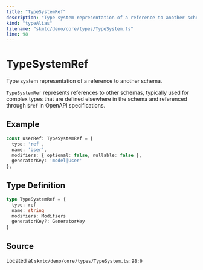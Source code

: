 ```yaml
---
title: "TypeSystemRef"
description: "Type system representation of a reference to another schema."
kind: "typeAlias"
filename: "skmtc/deno/core/types/TypeSystem.ts"
line: 98
---
```


# TypeSystemRef

Type system representation of a reference to another schema.

`TypeSystemRef` represents references to other schemas, typically used for
complex types that are defined elsewhere in the schema and referenced
through `$ref` in OpenAPI specifications.


## Example

```typescript
const userRef: TypeSystemRef = {
  type: 'ref',
  name: 'User',
  modifiers: { optional: false, nullable: false },
  generatorKey: 'model|User'
};
```

## Type Definition

```typescript
type TypeSystemRef = {
  type: ref
  name: string
  modifiers: Modifiers
  generatorKey?: GeneratorKey
}
```

## Source

Located at `skmtc/deno/core/types/TypeSystem.ts:98:0`
